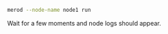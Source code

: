 ```bash title="Terminal"
merod --node-name node1 run
```

Wait for a few moments and node logs should appear.
